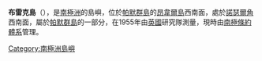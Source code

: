 '''布雷克島'''（{{lang-en|Breaker Island}}），是[[南極洲|南極洲]]的島嶼，位於[[帕默群島|帕默群島]]的[[昂韋爾島|昂韋爾島]]西南面，處於[[諾瑟爾角|諾瑟爾角]]西南面，屬於[[帕默群島|帕默群島]]的一部分，在1955年由[[英國|英國]]研究隊測量，現時由[[南極條約體系|南極條約體系]]管理。

{{coord|64|46|S|64|07|W|display=title}}

{{Antarctica-geo-stub}}
[[Category:南極洲島嶼|Category:南極洲島嶼]]